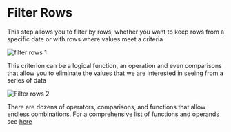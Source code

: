 # Filter Rows 

This step allows you to filter by rows, whether you want to keep rows from a specific date or with rows where values meet a criteria

![filter rows 1](https://alphacast-images.s3.us-west-2.amazonaws.com/next-s3-uploads/4c927323-399e-4b2b-be4d-5513614caf7e/filter-row-primer.png)


This criterion can be a logical function, an operation and even comparisons that allow you to eliminate the values that we are interested in seeing from a series of data

![Filter rows 2](https://alphacast-images.s3.us-west-2.amazonaws.com/next-s3-uploads/7e34f959-737f-4c8b-8c53-04bd0758826e/Filter-row-1-posta.png)

There are dozens of operators, comparisons, and functions that allow endless combinations. For a comprehensive list of functions and operands see [here](https://www.alphacast.io/p/luciano/insights/2022-2-1-pOLoak)
